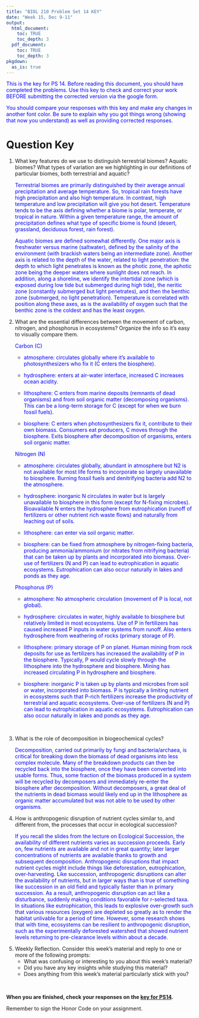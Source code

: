 ```yaml
---
title: "BIOL 210 Problem Set 14 KEY"
date: "Week 15, Dec 9-11"
output: 
  html_document:
    toc: TRUE
    toc_depth: 3
  pdf_document:
    toc: TRUE
    toc_depth: 3
pkgdown:
  as_is: true
---
```

<text style="color:blue">This is the key for PS 14. Before reading this document, you should have completed the problems. Use this key to check and correct your work BEFORE submitting the corrected version via the google form.</text>

<text style="color:blue">You should compare your responses with this key and make any changes in another font color. Be sure to explain why you got things wrong (showing that now you understand) as well as providing corrected responses.</text>


# Question Key

<ol>
<li>What key features do we use to distinguish terrestrial biomes? Aquatic biomes? What types of variation are we highlighting in our definitions of particular biomes, both terrestrial and aquatic?</li>

<text style="color:blue">Terrestrial biomes are primarily distinguished by their average annual precipitation and average temperature. So, tropical rain forests have high precipitation and also high temperature. In contrast, high temperature and low precipitation will give you hot desert. Temperature tends to be the axis defining whether a biome is polar, temperate, or tropical in nature. Within a given temperature range, the amount of precipitation defines what type of specific biome is found (desert, grassland, deciduous forest, rain forest).
</text>

<text style="color:blue">Aquatic biomes are defined somewhat differently. One major axis is freshwater versus marine (saltwater), defined by the salinity of the environment (with brackish waters being an intermediate zone). Another axis is related to the depth of the water, related to light penetration: the depth to which light penetrates is known as the photic zone, the aphotic zone being the deeper waters where sunlight does not reach. In addition, along a shoreline, we identify the intertidal zone (which is exposed during low tide but submerged during high tide), the neritic zone (constantly submerged but light penetrates), and then the benthic zone (submerged, no light penetration). Temperature is correlated with position along these axes, as is the availability of oxygen such that the benthic zone is the coldest and has the least oxygen.</text>
<br>

<li>What are the essential differences between the movement of carbon, nitrogen, and phosphorus in ecosystems? Organize the info so it’s easy to visually compare them.</li>

<text style="color:blue">Carbon (C)</text>

* <text style="color:blue">atmosphere: circulates globally where it’s available to photosynthesizers who fix it (C enters the biosphere).</text>

* <text style="color:blue">hydrosphere: enters at air-water interface, increased C increases ocean acidity.</text>

* <text style="color:blue">lithosphere: C enters from marine deposits (remnants of dead organisms) and from soil organic matter (decomposing organisms). This can be a long-term storage for C (except for when we burn fossil fuels).</text>

* <text style="color:blue">biosphere: C enters when photosynthesizers fix it, contribute to their own biomass. Consumers eat producers, C moves through the biosphere. Exits biosphere after decomposition of organisms, enters soil organic matter. </text>

<text style="color:blue">Nitrogen (N)</text>

* <text style="color:blue">atmosphere: circulates globally, abundant in atmosphere but N2 is not available for most life forms to incorporate so largely unavailable to biosphere. Burning fossil fuels and denitrifying bacteria add N2 to the atmosphere.</text>

* <text style="color:blue">hydrosphere: inorganic N circulates in water but is largely unavailable to biosphere in this form (except for N-fixing microbes). Bioavailable N enters the hydrosphere from eutrophication (runoff of fertilizers or other nutrient rich waste flows) and naturally from leaching out of soils.</text>

* <text style="color:blue">lithosphere: can enter via soil organic matter.</text>

* <text style="color:blue">biosphere: can be fixed from atmosphere by nitrogen-fixing bacteria, producing ammonia/ammonium (or nitrates from nitrifying bacteria) that can be taken up by plants and incorporated into biomass. Over-use of fertilizers (N and P) can lead to eutrophication in aquatic ecosystems. Eutrophication can also occur naturally in lakes and ponds as they age.</text>

<text style="color:blue">Phosphorus (P)</text>

* <text style="color:blue">atmosphere: No atmospheric circulation (movement of P is local, not global).</text>

* <text style="color:blue">hydrosphere: circulates in water, highly available to biosphere but relatively limited in most ecosystems. Use of P in fertilizers has caused increased P inputs in water systems from runoff. Also enters hydrosphere from weathering of rocks (primary storage of P).</text>

* <text style="color:blue">lithosphere: primary storage of P on planet. Human mining from rock deposits for use as fertilizers has increased the availability of P in the biosphere. Typically, P would cycle slowly through the lithosphere into the hydrosphere and biosphere. Mining has increased circulating P in hydrosphere and biosphere.</text>

* <text style="color:blue">biosphere: inorganic P is taken up by plants and microbes from soil or water, incorporated into biomass. P is typically a limiting nutrient in ecosystems such that P-rich fertilizers increase the productivity of terrestrial and aquatic ecosystems. Over-use of fertilizers (N and P) can lead to eutrophication in aquatic ecosystems. Eutrophication can also occur naturally in lakes and ponds as they age.</text>

<br>

<li>What is the role of decomposition in biogeochemical cycles?</li>

<text style="color:blue">Decomposition, carried out primarily by fungi and bacteria/archaea, is critical for breaking down the biomass of dead organisms into less complex molecule. Many of the breakdown products can then be recycled back into the biosphere, once they have been converted into usable forms. Thus, some fraction of the biomass produced in a system will be recycled by decomposers and immediately re-enter the biosphere after decomposition. Without decomposers, a great deal of the nutrients in dead biomass would likely end up in the lithosphere as organic matter accumulated but was not able to be used by other organisms.</text>
<br>

<li>How is anthropogenic disruption of nutrient cycles similar to, and different from, the processes that occur in ecological succession?</li>

<text style="color:blue">If you recall the slides from the lecture on Ecological Succession, the availability of different nutrients varies as succession proceeds. Early on, few nutrients are available and not in great quantity; later larger concentrations of nutrients are available thanks to growth and subsequent decomposition. Anthropogenic disruptions that impact nutrient cycles might include things like deforestation, eutrophication, over-harvesting. Like succession, anthropogenic disruptions can alter the availability of nutrients, but in larger ways than is true of something like succession in an old field and typically faster than in primary succession. As a result, anthropogenic disruption can act like a disturbance, suddenly making conditions favorable for r-selected taxa. In situations like eutrophication, this leads to explosive over-growth such that various resources (oxygen) are depleted so greatly as to render the habitat unlivable for a period of time. However, some research shows that with time, ecosystems can be resilient to anthropogenic disruption, such as the experimentally deforested watershed that showed nutrient levels returning to pre-clearance levels within about a decade.</text>
<br>

<li>Weekly Reflection. Consider this week’s material and reply to one or more of the following prompts:
<ul>
<li> What was confusing or interesting to you about this week’s material?</li>
 
<li> Did you have any key insights while studying this material?</li>

<li> Does anything from this week’s material particularly stick with you?</li>
</ul>
</ol>
<br>


<b>When you are finished, check your responses on the [key for PS14](ps14key.html).</b>

Remember to sign the Honor Code on your assignment.